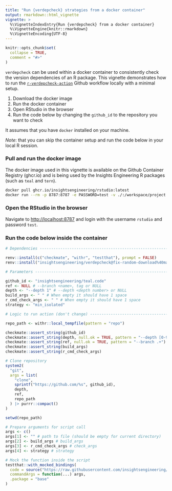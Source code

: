 ```yaml
---
title: "Run {verdepcheck} strategies from a docker container"
output: rmarkdown::html_vignette
vignette: >
  %\VignetteIndexEntry{Run {verdepcheck} from a docker container}
  %\VignetteEngine{knitr::rmarkdown}
  %\VignetteEncoding{UTF-8}
---
```


```r
knitr::opts_chunk$set(
  collapse = TRUE,
  comment = "#>"
)
```

`verdepcheck` can be used within a docker container to consistently check the version dependencies of an R package.
This vignette demonstrates how to run the [`r-verdepcheck-action`](https://github.com/insightsengineering/r-verdepcheck-action) Github workflow locally with a minimal setup.

1. Download the docker image
1. Run the docker container
1. Open RStudio in the browser
1. Run the code below by changing the `github_id` to the repository you want to check

It assumes that you have `docker` installed on your machine.

_Note_: that you can skip the container setup and run the code below in your local R session.

### Pull and run the docker image

The docker image used in this vignette is available on the Github Container Registry (ghcr.io) and is being used by the Insights Engineering R packages (such as `teal` and `tern`).

```bash
docker pull ghcr.io/insightsengineering/rstudio:latest
docker run --rm -p 8787:8787 -e PASSWORD=test -v ./:/workspace/project ghcr.io/insightsengineering/rstudio
```

### Open the RStudio in the browser

Navigate to [http://localhost:8787](http://localhost:8788) and login with the username `rstudio` and password `test`.

### Run the code below inside the container

```r
# Dependencies -----------------------------------------------------------------

renv::install(c("checkmate", "withr", "testthat"), prompt = FALSE)
renv::install("insightsengineering/verdepcheck@fix-random-download%40main", prompt = FALSE)

# Parameters -------------------------------------------------------------------

github_id <- "insightsengineering/teal.code"
ref <- NULL # --branch <name>, tag or NULL
depth <- "--depth 1" # --depth <depth number> or NULL
build_args <- " " # When empty it should have 1 space
r_cmd_check_args <- " " # When empty it should have 1 space
strategy <- "min_isolated"

# Logic to run action (don't change) -------------------------------------------

repo_path <- withr::local_tempfile(pattern = "repo")

checkmate::assert_string(github_id)
checkmate::assert_string(depth, null.ok = TRUE, pattern = "--depth [0-9]+")
checkmate::assert_string(ref, null.ok = TRUE, pattern = "--branch .+")
checkmate::assert_string(build_args)
checkmate::assert_string(r_cmd_check_args)

# Clone repository
system2(
  "git",
  args = list(
    "clone", 
    sprintf("https://github.com/%s", github_id), 
    depth,
    ref,
    repo_path
  ) |> purrr::compact()
)

setwd(repo_path)

# Prepare arguments for script call
args <- c()
args[1] <- "" # path to file (should be empty for current directory)
args[2] <- build_args # build_args
args[3] <- r_cmd_check_args # check_args
args[4] <- strategy # strategy

# Mock the function inside the script
testthat::with_mocked_bindings(
  code = source("https://raw.githubusercontent.com/insightsengineering/r-verdepcheck-action/main/script.R"),
  commandArgs = function(...) args, 
  .package = "base"
)
```

